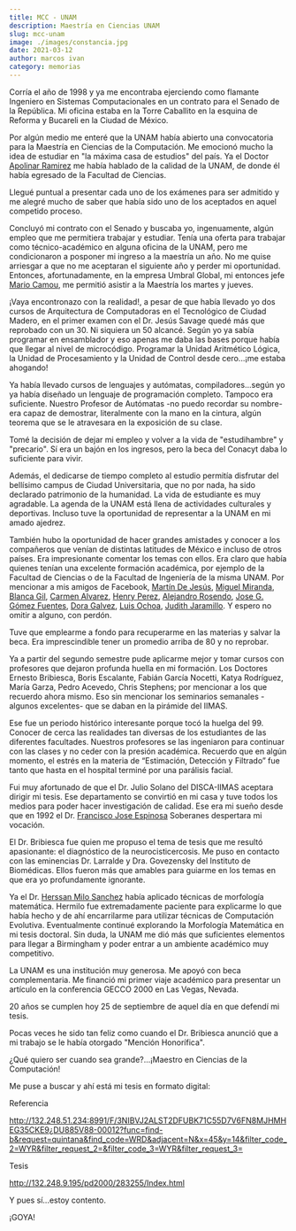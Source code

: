 ```yaml
---
title: MCC - UNAM
description: Maestría en Ciencias UNAM
slug: mcc-unam
image: ./images/constancia.jpg
date: 2021-03-12
author: marcos ivan
category: memorias
---
```


Corría el año de 1998 y ya me encontraba ejerciendo como flamante Ingeniero en Sistemas Computacionales en un contrato para el Senado de la República. Mi oficina estaba en la Torre Caballito en la esquina de Reforma y Bucareli en la Ciudad de México.

 

Por algún medio me enteré que la UNAM había abierto una convocatoria para la Maestría en Ciencias de la Computación. Me emocionó mucho la idea de estudiar en "la máxima casa de estudios" del país. Ya el Doctor [Apolinar Ramirez](https://www.facebook.com/apolinar.ramirez) me había hablado de la calidad de la UNAM, de donde él había egresado de la Facultad de Ciencias.

 

Llegué puntual a presentar cada uno de los exámenes para ser admitido y me alegré mucho de saber que había sido uno de los aceptados en aquel competido proceso.

 

Concluyó mi contrato con el Senado y buscaba yo, ingenuamente, algún empleo que me permitiera trabajar y estudiar. Tenía una oferta para trabajar como técnico-académico en alguna oficina de la UNAM, pero me condicionaron a posponer mi ingreso a la maestría un año. No me quise arriesgar a que no me aceptaran el siguiente año y perder mi oportunidad. Entonces, afortunadamente, en la empresa Umbral Global, mi entonces jefe [Mario Camou](https://www.facebook.com/mcamou), me permitió asistir a la Maestría los martes y jueves.

 

¡Vaya encontronazo con la realidad!, a pesar de que había llevado yo dos cursos de Arquitectura de Computadoras en el Tecnológico de Ciudad Madero, en el primer examen con el Dr. Jesús Savage quedé más que reprobado con un 30. Ni siquiera un 50 alcancé. Según yo ya sabía programar en ensamblador y eso apenas me daba las bases porque había que llegar al nivel de microcódigo. Programar la Unidad Aritmético Lógica, la Unidad de Procesamiento y la Unidad de Control desde cero...¡me estaba ahogando!

 

Ya había llevado cursos de lenguajes y autómatas, compiladores...según yo ya había diseñado un lenguaje de programación completo. Tampoco era suficiente. Nuestro Profesor de Autómatas -no puedo recordar su nombre- era capaz de demostrar, literalmente con la mano en la cintura, algún teorema que se le atravesara en la exposición de su clase.

 

Tomé la decisión de dejar mi empleo y volver a la vida de "estudihambre" y "precario". Sí era un bajón en los ingresos, pero la beca del Conacyt daba lo suficiente para vivir.

 

Además, el dedicarse de tiempo completo al estudio permitía disfrutar del bellísimo campus de Ciudad Universitaria, que no por nada, ha sido declarado patrimonio de la humanidad. La vida de estudiante es muy agradable. La agenda de la UNAM está llena de actividades culturales y deportivas. Incluso tuve la oportunidad de representar a la UNAM en mi amado ajedrez.

 

También hubo la oportunidad de hacer grandes amistades y conocer a los compañeros que venían de distintas latitudes de México e incluso de otros países. Era impresionante comentar los temas con ellos. Era claro que había quienes tenían una excelente formación académica, por ejemplo de la Facultad de Ciencias o de la Facultad de Ingeniería de la misma UNAM. Por mencionar a mis amigos de Facebook, 
[Martín De Jesús](https://www.facebook.com/martin.dejesus.353), [Miguel Miranda](https://www.facebook.com/miguel.miranda.927543), 
[Blanca Gil](https://www.facebook.com/blanca.gil.5667), [Carmen Alvarez](https://www.facebook.com/CarmenDoloresAlvarez),
 [Henry Perez](https://www.facebook.com/henry.perez.96155), [Alejandro Rosendo](https://www.facebook.com/alejandro.rosendo.39), 
 [Jose G. Gómez Fuentes](https://www.facebook.com/profile.php?id=773212428), [Dora Galvez](https://www.facebook.com/dora.galvez.7),
  [Luis Ochoa](https://www.facebook.com/profile.php?id=1049068754), [Judith Jaramillo](https://www.facebook.com/judith.jaramillo.92). 
  Y espero no omitir a alguno, con perdón. 

 

Tuve que emplearme a fondo para recuperarme en las materias y salvar la beca. Era imprescindible tener un promedio arriba de 80 y no reprobar.

 

Ya a partir del segundo semestre pude aplicarme mejor y tomar cursos con profesores que dejaron profunda huella en mi formación. Los Doctores Ernesto Bribiesca, Boris Escalante, Fabián García Nocetti, Katya Rodríguez, María Garza, Pedro Acevedo, Chris Stephens; por mencionar a los que recuerdo ahora mismo. Eso sin mencionar los seminarios semanales -algunos excelentes- que se daban en la pirámide del IIMAS.

 

Ese fue un periodo histórico interesante porque tocó la huelga del 99. Conocer de cerca las realidades tan diversas de los estudiantes de las diferentes facultades. Nuestros profesores se las ingeniaron para continuar con las clases y no ceder con la presión académica. Recuerdo que en algún momento, el estrés en la materia de “Estimación, Detección y Filtrado” fue tanto que hasta en el hospital terminé por una parálisis facial.

 

Fui muy afortunado de que el Dr. Julio Solano del DISCA-IIMAS aceptara dirigir mi tesis. Ese departamento se convirtió en mi casa y tuve todos los medios para poder hacer investigación de calidad. 
Ese era mi sueño desde que en 1992 el Dr.  [Francisco Jose Espinosa]() Soberanes despertara mi vocación.

 

El Dr. Bribiesca fue quien me propuso el tema de tesis que me resultó apasionante: el diagnóstico de la neurocisticercosis. Me puso en contacto con las eminencias Dr. Larralde y Dra. Govezensky del Instituto de Biomédicas. Ellos fueron más que amables para guiarme en los temas en que era yo profundamente ignorante.

 

Ya el Dr.  [Herssan Milo Sanchez](https://www.facebook.com/hermilo.sanchezherssan) había aplicado técnicas de morfología matemática. Hermilo fue extremadamente paciente para explicarme lo que había hecho y de ahí encarrilarme para utilizar técnicas de Computación Evolutiva. Eventualmente continué explorando la Morfología Matemática en mi tesis doctoral. Sin duda, la UNAM me dió más que suficientes elementos para llegar a Birmingham y poder entrar a un ambiente académico muy competitivo.

 

La UNAM es una institución muy generosa. Me apoyó con beca complementaria. Me financió mi primer viaje académico para presentar un artículo en la conferencia GECCO 2000 en Las Vegas, Nevada.

 

20 años se cumplen hoy 25 de septiembre de aquel día en que defendí mi tesis.

 

Pocas veces he sido tan feliz como cuando el Dr. Bribiesca anunció que a mi trabajo se le había otorgado "Mención Honorífica". 

 

¿Qué quiero ser cuando sea grande?...¡Maestro en Ciencias de la Computación!

 

Me puse a buscar y ahí está mi tesis en formato digital:

 

Referencia

 

http://132.248.51.234:8991/F/3NIBVJ2ALST2DFUBK71C55D7V6FN8MJHMHEG35CKE9¿DU885V88-00012?func=find-b&request=quintana&find_code=WRD&adjacent=N&x=45&y=14&filter_code_2=WYR&filter_request_2=&filter_code_3=WYR&filter_request_3=

 

Tesis

 

http://132.248.9.195/pd2000/283255/Index.html

 

Y pues sí...estoy contento.

 

¡GOYA!

